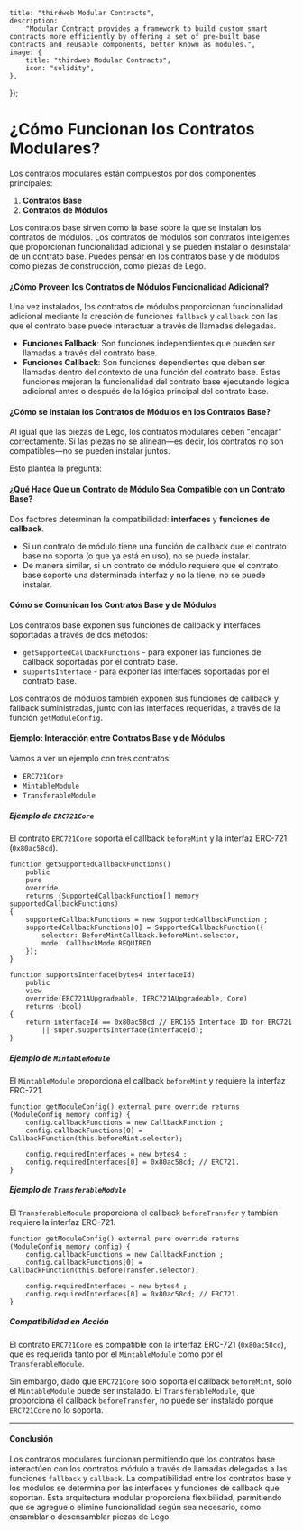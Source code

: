 
	title: "thirdweb Modular Contracts",
	description:
		"Modular Contract provides a framework to build custom smart contracts more efficiently by offering a set of pre-built base contracts and reusable components, better known as modules.",
	image: {
		title: "thirdweb Modular Contracts",
		icon: "solidity",
	},
});

# ¿Cómo Funcionan los Contratos Modulares?

Los contratos modulares están compuestos por dos componentes principales:

1. **Contratos Base**
2. **Contratos de Módulos**

Los contratos base sirven como la base sobre la que se instalan los contratos de módulos. Los contratos de módulos son contratos inteligentes que proporcionan funcionalidad adicional y se pueden instalar o desinstalar de un contrato base. Puedes pensar en los contratos base y de módulos como piezas de construcción, como piezas de Lego.

#### ¿Cómo Proveen los Contratos de Módulos Funcionalidad Adicional?

Una vez instalados, los contratos de módulos proporcionan funcionalidad adicional mediante la creación de funciones `fallback` y `callback` con las que el contrato base puede interactuar a través de llamadas delegadas.

- **Funciones Fallback**: Son funciones independientes que pueden ser llamadas a través del contrato base.
- **Funciones Callback**: Son funciones dependientes que deben ser llamadas dentro del contexto de una función del contrato base. Estas funciones mejoran la funcionalidad del contrato base ejecutando lógica adicional antes o después de la lógica principal del contrato base.

#### ¿Cómo se Instalan los Contratos de Módulos en los Contratos Base?

Al igual que las piezas de Lego, los contratos modulares deben "encajar" correctamente. Si las piezas no se alinean—es decir, los contratos no son compatibles—no se pueden instalar juntos.

Esto plantea la pregunta:

#### ¿Qué Hace Que un Contrato de Módulo Sea Compatible con un Contrato Base?

Dos factores determinan la compatibilidad: **interfaces** y **funciones de callback**.

- Si un contrato de módulo tiene una función de callback que el contrato base no soporta (o que ya está en uso), no se puede instalar.
- De manera similar, si un contrato de módulo requiere que el contrato base soporte una determinada interfaz y no la tiene, no se puede instalar.

#### Cómo se Comunican los Contratos Base y de Módulos

Los contratos base exponen sus funciones de callback y interfaces soportadas a través de dos métodos:

- `getSupportedCallbackFunctions` - para exponer las funciones de callback soportadas por el contrato base.
- `supportsInterface` - para exponer las interfaces soportadas por el contrato base.

Los contratos de módulos también exponen sus funciones de callback y fallback suministradas, junto con las interfaces requeridas, a través de la función `getModuleConfig`.

#### Ejemplo: Interacción entre Contratos Base y de Módulos

Vamos a ver un ejemplo con tres contratos:

- `ERC721Core`
- `MintableModule`
- `TransferableModule`

##### Ejemplo de `ERC721Core`

El contrato `ERC721Core` soporta el callback `beforeMint` y la interfaz ERC-721 (`0x80ac58cd`).

```solidity
function getSupportedCallbackFunctions()
	public
	pure
	override
	returns (SupportedCallbackFunction[] memory supportedCallbackFunctions)
{
	supportedCallbackFunctions = new SupportedCallbackFunction ;
	supportedCallbackFunctions[0] = SupportedCallbackFunction({
		selector: BeforeMintCallback.beforeMint.selector,
		mode: CallbackMode.REQUIRED
	});
}

function supportsInterface(bytes4 interfaceId)
	public
	view
	override(ERC721AUpgradeable, IERC721AUpgradeable, Core)
	returns (bool)
{
	return interfaceId == 0x80ac58cd // ERC165 Interface ID for ERC721
		|| super.supportsInterface(interfaceId);
}
```

##### Ejemplo de `MintableModule`

El `MintableModule` proporciona el callback `beforeMint` y requiere la interfaz ERC-721.

```solidity
function getModuleConfig() external pure override returns (ModuleConfig memory config) {
	config.callbackFunctions = new CallbackFunction ;
	config.callbackFunctions[0] = CallbackFunction(this.beforeMint.selector);

	config.requiredInterfaces = new bytes4 ;
	config.requiredInterfaces[0] = 0x80ac58cd; // ERC721.
}
```

##### Ejemplo de `TransferableModule`

El `TransferableModule` proporciona el callback `beforeTransfer` y también requiere la interfaz ERC-721.

```solidity
function getModuleConfig() external pure override returns (ModuleConfig memory config) {
	config.callbackFunctions = new CallbackFunction ;
	config.callbackFunctions[0] = CallbackFunction(this.beforeTransfer.selector);

	config.requiredInterfaces = new bytes4 ;
	config.requiredInterfaces[0] = 0x80ac58cd; // ERC721.
}
```

##### Compatibilidad en Acción

El contrato `ERC721Core` es compatible con la interfaz ERC-721 (`0x80ac58cd`), que es requerida tanto por el `MintableModule` como por el `TransferableModule`.

Sin embargo, dado que `ERC721Core` solo soporta el callback `beforeMint`, solo el `MintableModule` puede ser instalado. El `TransferableModule`, que proporciona el callback `beforeTransfer`, no puede ser instalado porque `ERC721Core` no lo soporta.

---

#### Conclusión

Los contratos modulares funcionan permitiendo que los contratos base interactúen con los contratos módulo a través de llamadas delegadas a las funciones `fallback` y `callback`. La compatibilidad entre los contratos base y los módulos se determina por las interfaces y funciones de callback que soportan. Esta arquitectura modular proporciona flexibilidad, permitiendo que se agregue o elimine funcionalidad según sea necesario, como ensamblar o desensamblar piezas de Lego.
